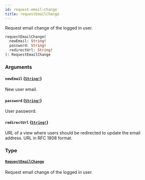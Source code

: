 ```yaml
---
id: request-email-change
title: requestEmailChange
---
```


Request email change of the logged in user.

```graphql
requestEmailChange(
  newEmail: String!
  password: String!
  redirectUrl: String!
): RequestEmailChange

```

### Arguments

#### `newEmail` ([`String!`](/api-reference/scalars/string.mdx))

New user email.

#### `password` ([`String!`](/api-reference/scalars/string.mdx))

User password.

#### `redirectUrl` ([`String!`](/api-reference/scalars/string.mdx))

URL of a view where users should be redirected to update the email address. URL in RFC 1808 format.

### Type

#### [`RequestEmailChange`](/api-reference/objects/request-email-change.mdx)

Request email change of the logged in user.
